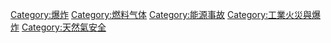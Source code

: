 [[Category:爆炸|Category:爆炸]]
[[Category:燃料气体|Category:燃料气体]]
[[Category:能源事故|Category:能源事故]]
[[Category:工業火災與爆炸|Category:工業火災與爆炸]]
[[Category:天然氣安全|Category:天然氣安全]]